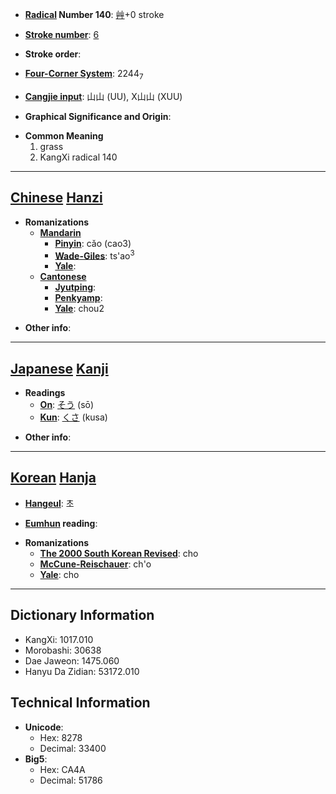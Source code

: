 * '''[[Wiktionary:Chinese radical index| Radical]] Number 140''': [[Wiktionary:Chinese radical index 艸|艸]]+0 stroke

* '''[[Wiktionary:Chinese total strokes index|Stroke number]]''': [[Wiktionary:Chinese total strokes index 6|6]]

* '''Stroke order''': 

* '''[[Wiktionary:Chinese four corner index|Four-Corner System]]''': 2244<sub>7</sub>

* '''[[Wiktionary:Chinese Cangjie index|Cangjie input]]''': 山山 (UU), X山山 (XUU)

* '''Graphical Significance and Origin''': 

* '''Common Meaning'''
*#grass
*# KangXi radical 140


----

== [[Chinese]] [[Hanzi]] ==

* '''Romanizations'''
** '''[[Mandarin]]'''
*** '''[[Pinyin]]''': cǎo (cao3)
*** '''[[Wade-Giles]]''': ts'ao<sup>3</sup>
*** '''[[Yale]]''': 
** '''[[Cantonese]]'''
*** '''[[Jyutping]]''':
*** '''[[Penkyamp]]''': 
*** '''[[Yale]]''': chou2

* '''Other info''': 

----

== [[Japanese]] [[Kanji]] ==

* '''Readings'''
** '''[[On]]''': [[そう]] (sō)
** '''[[Kun]]''': [[くさ]] (kusa)

* '''Other info''':  

----

== [[Korean]] [[Hanja]] ==

* '''[[Hangeul]]''': 초

* '''[[Eumhun]] reading''': 

* '''Romanizations'''
** '''[[The 2000 South Korean Revised Romanization|The 2000 South Korean Revised]]''': cho
** '''[[McCune-Reischauer]]''': ch'o
** '''[[Yale]]''': cho

----

== Dictionary Information ==

* KangXi: 1017.010
* Morobashi: 30638
* Dae Jaweon: 1475.060
* Hanyu Da Zidian: 53172.010

== Technical Information ==

* '''Unicode''':
** Hex: 8278
** Decimal: 33400
* '''Big5''':
** Hex: CA4A
** Decimal: 51786